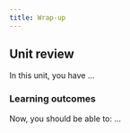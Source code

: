 ```yaml
---
title: Wrap-up
---
```


## <i class="fa-solid fa-chalkboard-user"></i> Unit review

In this unit, you have ...
### <i class="fa-solid fa-clipboard-list-check"></i> Learning outcomes

Now, you should be able to:
...


<GiscusDocComment />
